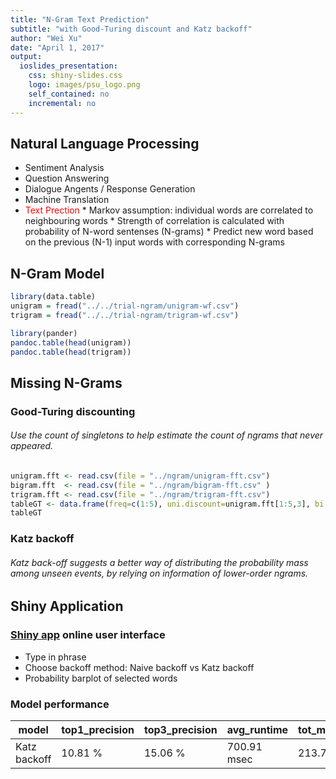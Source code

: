 ```yaml
---
title: "N-Gram Text Prediction"
subtitle: "with Good-Turing discount and Katz backoff"
author: "Wei Xu"
date: "April 1, 2017"
output: 
  ioslides_presentation:
    css: shiny-slides.css
    logo: images/psu_logo.png
    self_contained: no
    incremental: no
---
```


## Natural Language Processing 

- Sentiment Analysis
- Question Answering
- Dialogue Angents / Response Generation
- Machine Translation
- <span style="color:red">Text Prection</span>
      * Markov assumption: individual words are correlated to neighbouring words
      * Strength of correlation is calculated with probability of N-word sentenses (N-grams)
      * Predict new word based on the previous (N-1) input words with corresponding N-grams


## N-Gram Model{.columns-2}

```r
library(data.table)
unigram = fread("../../trial-ngram/unigram-wf.csv")
trigram = fread("../../trial-ngram/trigram-wf.csv")
```

```r
library(pander)
pandoc.table(head(unigram))
pandoc.table(head(trigram))
```

## Missing N-Grams

### Good-Turing discounting

###### Use the count of singletons to help estimate the count of ngrams that never appeared.

```r
unigram.fft <- read.csv(file = "../ngram/unigram-fft.csv")
bigram.fft  <- read.csv(file = "../ngram/bigram-fft.csv" )
trigram.fft <- read.csv(file = "../ngram/trigram-fft.csv")
tableGT <- data.frame(freq=c(1:5), uni.discount=unigram.fft[1:5,3], bi.discount=bigram.fft[1:5,3], tri.discount=trigram.fft[1:5,3], row.names = NULL)
tableGT
```

### Katz backoff

###### Katz back-off suggests a better way of distributing the probability mass among unseen events, by relying on information of lower-order ngrams.

## Shiny Application

### [Shiny app](https://bolaik.shinyapps.io/n-gram_text_predictor/) online user interface

- Type in phrase
- Choose backoff method: Naive backoff vs Katz backoff
- Probability barplot of selected words

### Model performance

| model | top1_precision | top3_precision | avg_runtime | tot_memory |
| ----- | -------------- | -------------- | ----------- | ---------- |
|Katz backoff | 10.81 % | 15.06 % | 700.91 msec | 213.76 mb |
